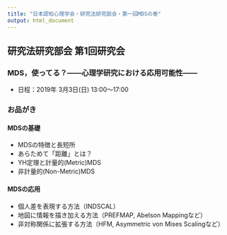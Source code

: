 ```yaml
---
title: "日本認知心理学会・研究法研究部会・第一回MDSの巻"
output: html_document
---
```


## 研究法研究部会 第1回研究会
### MDS，使ってる？――心理学研究における応用可能性――

+ 日程：2019年  3月3日(日)  13:00〜17:00


### お品がき

####  MDSの基礎

+ MDSの特徴と長短所
+ あらためて「距離」とは？
+ YH定理と計量的(Metric)MDS
+ 非計量的(Non-Metric)MDS

#### MDSの応用

+ 個人差を表現する方法（INDSCAL） 
+ 地図に情報を描き加える方法（PREFMAP, Abelson Mappingなど） 
+ 非対称関係に拡張する方法（HFM, Asymmetric von Mises Scalingなど） 
